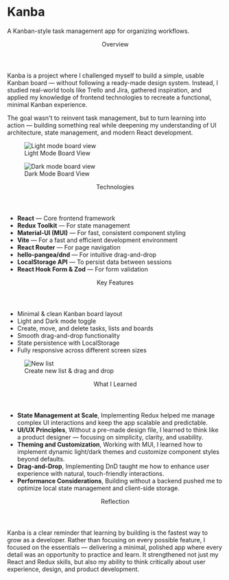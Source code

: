 
# Kanba

A Kanban-style task management app for organizing workflows.

<Section>
  <Header>Overview</Header>
  
Kanba is a project where I challenged myself to build a simple, usable Kanban board — without following a ready-made design system.
Instead, I studied real-world tools like Trello and Jira, gathered inspiration, and applied my knowledge of frontend technologies to recreate a functional, minimal Kanban experience.

The goal wasn't to reinvent task management, but to turn learning into action — building something real while deepening my understanding of UI architecture, state management, and modern React development.

</Section>

<Section>

<ProjectLinks githubRepo="https://github.com/zeynabmvs/kanba" liveSite="https://kanba-hazel.vercel.app/" />
</Section>

<Section>

<div className="flex flex-col gap-4 md:flex-row">
  <figure className="flex flex-col items-center">
    <img
      src="/projects/kanba-light.png"
      alt="Light mode board view"
      className="rounded-md object-cover"
    />
    <figcaption className="text-sm text-gray-500 mt-2">
      Light Mode Board View
    </figcaption>
  </figure>
  <figure className="flex flex-col items-center">
    <img
      src="/projects/kanba.png"
      alt="Dark mode board view"
      className="rounded-md object-cover"
    />
    <figcaption className="text-sm text-gray-500 mt-2">
      Dark Mode Board View
    </figcaption>
  </figure>
</div>

</Section>

<Section>
  <Header>Technologies</Header>

- **React** — Core frontend framework
- **Redux Toolkit** — For state management
- **Material-UI (MUI)** — For fast, consistent component styling
- **Vite** — For a fast and efficient development environment
- **React Router** — For page navigation
- **hello-pangea/dnd** — For intuitive drag-and-drop
- **LocalStorage API** — To persist data between sessions
- **React Hook Form & Zod** — For form validation

</Section>

<Section>
  <Header>Key Features</Header>

- Minimal & clean Kanban board layout
- Light and Dark mode toggle
- Create, move, and delete tasks, lists and boards
- Smooth drag-and-drop functionality
- State persistence with LocalStorage
- Fully responsive across different screen sizes

</Section>

<Section>

<figure className="flex flex-col items-center">
  <img
    src="/projects/kanba-list.gif"
    alt="New list"
    className="rounded-md object-cover"
  />
  <figcaption className="text-sm text-gray-500 mt-2">
    Create new list & drag and drop
  </figcaption>
</figure>

</Section>

<Section>
  <Header>What I Learned</Header>

- **State Management at Scale**, Implementing Redux helped me manage complex UI interactions and keep the app scalable and predictable.
- **UI/UX Principles**, Without a pre-made design file, I learned to think like a product designer — focusing on simplicity, clarity, and usability.
- **Theming and Customization**, Working with MUI, I learned how to implement dynamic light/dark themes and customize component styles beyond defaults.
- **Drag-and-Drop**, Implementing DnD taught me how to enhance user experience with natural, touch-friendly interactions.
- **Performance Considerations**, Building without a backend pushed me to optimize local state management and client-side storage.

</Section>

<Section>
  <Header>Reflection</Header>

Kanba is a clear reminder that learning by building is the fastest way to grow
as a developer. Rather than focusing on every possible feature, I focused on the
essentials — delivering a minimal, polished app where every detail was an opportunity
to practice and learn. It strengthened not just my React and Redux skills, but
also my ability to think critically about user experience, design, and product
development.

</Section>
